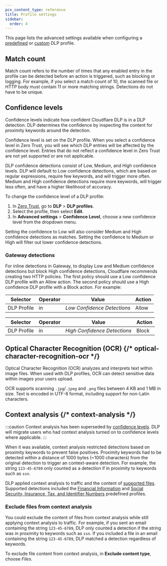 ```yaml
---
pcx_content_type: reference
title: Profile settings
sidebar:
  order: 4
---
```



This page lists the advanced settings available when configuring a [predefined](/cloudflare-one/policies/data-loss-prevention/dlp-profiles/predefined-profiles/) or [custom](/cloudflare-one/policies/data-loss-prevention/dlp-profiles/#build-a-custom-profile) DLP profile.

## Match count

Match count refers to the number of times that any enabled entry in the profile can be detected before an action is triggered, such as blocking or logging. For example, if you select a match count of 10, the scanned file or HTTP body must contain 11 or more matching strings. Detections do not have to be unique.

## Confidence levels

Confidence levels indicate how confident Cloudflare DLP is in a DLP detection. DLP determines the confidence by inspecting the content for proximity keywords around the detection.

Confidence level is set on the DLP profile. When you select a confidence level in Zero Trust, you will see which DLP entries will be affected by the confidence level. Entries that do not reflect a confidence level in Zero Trust are not yet supported or are not applicable.

DLP confidence detections consist of Low, Medium, and High confidence levels. DLP will default to Low confidence detections, which are based on regular expressions, require few keywords, and will trigger more often. Medium and High confidence detections require more keywords, will trigger less often, and have a higher likelihood of accuracy.

To change the confidence level of a DLP profile:

1. In [Zero Trust](https://one.dash.cloudflare.com/), go to **DLP** > **DLP profiles**.
2. Select the profile, then select **Edit**.
3. In **Advanced settings** > **Confidence Level**, choose a new confidence level from the dropdown menu.

Setting the confidence to Low will also consider Medium and High confidence detections as matches. Setting the confidence to Medium or High will filter out lower confidence detections.

### Gateway detections

For inline detections in Gateway, to display Low and Medium confidence detections but block High confidence detections, Cloudflare recommends creating two HTTP policies. The first policy should use a Low confidence DLP profile with an Allow action. The second policy should use a High confidence DLP profile with a Block action. For example:

| Selector    | Operator | Value                       | Action |
| ----------- | -------- | --------------------------- | ------ |
| DLP Profile | in       | _Low Confidence Detections_ | Allow  |

| Selector    | Operator | Value                        | Action |
| ----------- | -------- | ---------------------------- | ------ |
| DLP Profile | in       | _High Confidence Detections_ | Block  |

## Optical Character Recognition (OCR) <Badge text="Beta" variant="caution" size="small" /> {/* optical-character-recognition-ocr */}

Optical Character Recognition (OCR) analyzes and interprets text within image files. When used with DLP profiles, OCR can detect sensitive data within images your users upload.

OCR supports scanning `.jpg`/`.jpeg` and `.png` files between 4 KB and 1 MB in size. Text is encoded in UTF-8 format, including support for non-Latin characters.

## Context analysis <Badge text="Deprecated" variant="caution" size="small" /> {/* context-analysis */}

:::caution
Context analysis has been superseded by [confidence levels](#confidence-levels). DLP will migrate users who had context analysis turned on to confidence levels where applicable.
:::

When it was available, context analysis restricted detections based on proximity keywords to prevent false positives. Proximity keywords had to be detected within a distance of 1000 bytes (~1000 characters) from the original detection to trigger an context-aware detection. For example, the string `123-45-6789` only counted as a detection if in proximity to keywords such as `ssn`.

DLP applied context analysis to traffic and the content of [supported files](/cloudflare-one/policies/data-loss-prevention/#supported-file-types). Supported detections included the [Financial Information](/cloudflare-one/policies/data-loss-prevention/dlp-profiles/predefined-profiles/#financial-information) and [Social Security, Insurance, Tax, and Identifier Numbers](/cloudflare-one/policies/data-loss-prevention/dlp-profiles/predefined-profiles/#social-security-insurance-tax-and-identifier-numbers) predefined profiles.

### Exclude files from context analysis

You could exclude the content of files from context analysis while still applying context analysis to traffic. For example, if you sent an email containing the string `123-45-6789`, DLP only counted a detection if the string was in proximity to keywords such as `ssn`. If you included a file in an email containing the string `123-45-6789`, DLP matched a detection regardless of keywords.

To exclude file content from context analysis, in **Exclude content type**, choose _Files_.
